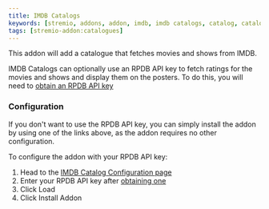```yaml
---
title: IMDB Catalogs
keywords: [stremio, addons, addon, imdb, imdb catalogs, catalog, catalogue, guide, setup, configuration, install, link]
tags: [stremio-addon:catalogues]
---
```



<StremioAddonButtons id="imdb-catalogs" manifest="https://1fe84bc728af-imdb-catalogs.baby-beamup.club/manifest.json" configurable={true} configurationRequired={false} configureAtBase={false}/> 

This addon will add a catalogue that fetches movies and shows from IMDB. 

IMDB Catalogs can optionally use an RPDB API key to fetch ratings for the movies and shows and display them on the posters.
To do this, you will need to [obtain an RPDB API key](/stremio/faq#how-do-i-obtain-a-rpdb-api-key) 

<h3>Configuration</h3>

If you don't want to use the RPDB API key, you can simply install the addon by using one of the links above, as the addon requires no other configuration.

To configure the addon with your RPDB API key:
1. Head to the [IMDB Catalog Configuration page](https://1fe84bc728af-imdb-catalogs.baby-beamup.club/configure)
2. Enter your RPDB API key after [obtaining one](/stremio/faq#how-do-i-obtain-a-rpdb-api-key)
3. Click Load 
4. Click Install Addon


